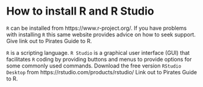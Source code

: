 # How to install R and R Studio {#install}

`R` can be installed from https://www.r-project.org/. If you have problems with installing `R` this same website provides advice on how to seek support. Give link out to Pirates Guide to R.

`R` is a scripting language. `R Studio` is a graphical user interface (GUI) that facilitates `R` coding by providing buttons and menus to provide options for some commonly used commands. Download the free version `RStudio Desktop` from https://rstudio.com/products/rstudio/ Link out to Pirates Guide to R.
